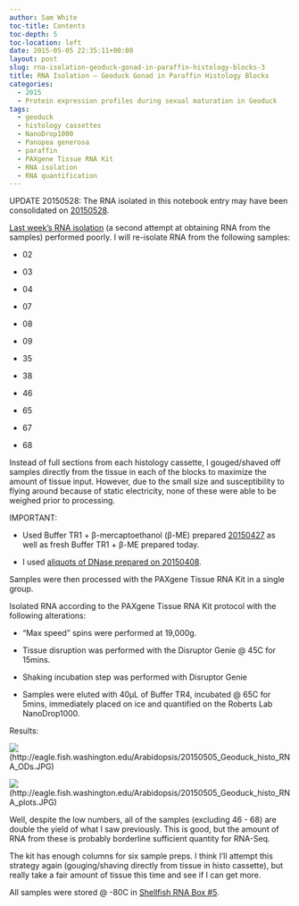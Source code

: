```yaml
---
author: Sam White
toc-title: Contents
toc-depth: 5
toc-location: left
date: 2015-05-05 22:35:11+00:00
layout: post
slug: rna-isolation-geoduck-gonad-in-paraffin-histology-blocks-3
title: RNA Isolation – Geoduck Gonad in Paraffin Histology Blocks
categories:
  - 2015
  - Protein expression profiles during sexual maturation in Geoduck
tags:
  - geoduck
  - histology cassettes
  - NanoDrop1000
  - Panopea generosa
  - paraffin
  - PAXgene Tissue RNA Kit
  - RNA isolation
  - RNA quantification
---
```


UPDATE 20150528: The RNA isolated in this notebook entry may have been consolidated on [20150528](../2015-05-28-bioanalyzer-geoduck-gonad-rna-quality-assessment/index.qmd).

[Last week’s RNA isolation](https://robertslab.github.io/sams-notebook/posts/2015/2015-04-27-rna-isolation-geoduck-gonad-in-paraffin-histology-blocks-2/) (a second attempt at obtaining RNA from the samples) performed poorly. I will re-isolate RNA from the following samples:




    
  * 02

    
  * 03

    
  * 04

    
  * 07

    
  * 08

    
  * 09

    
  * 35

    
  * 38

    
  * 46

    
  * 65

    
  * 67

    
  * 68



Instead of full sections from each histology cassette, I gouged/shaved off samples directly from the tissue in each of the blocks to maximize the amount of tissue input. However, due to the small size and susceptibility to flying around because of static electricity, none of these were able to be weighed prior to processing.

IMPORTANT:


    
  * Used Buffer TR1 + β-mercaptoethanol (β-ME) prepared [20150427](https://robertslab.github.io/sams-notebook/posts/2015/2015-04-27-rna-isolation-geoduck-gonad-in-paraffin-histology-blocks-2/) as well as fresh Buffer TR1 + β-ME prepared today.

    
  * I used [aliquots of DNase prepared on 20150408](https://robertslab.github.io/sams-notebook/posts/2015/2015-04-09-rna-isolation-geoduck-foot-in-paraffin-histology-blocks/).



Samples were then processed with the PAXgene Tissue RNA Kit in a single group.

Isolated RNA according to the PAXgene Tissue RNA Kit protocol with the following alterations:


    
  * “Max speed” spins were performed at 19,000g.

    
  * Tissue disruption was performed with the Disruptor Genie @ 45C for 15mins.

    
  * Shaking incubation step was performed with Disruptor Genie

    
  * Samples were eluted with 40μL of Buffer TR4, incubated @ 65C for 5mins, immediately placed on ice and quantified on the Roberts Lab NanoDrop1000.



Results:

![](https://eagle.fish.washington.edu/Arabidopsis/20150505_Geoduck_histo_RNA_ODs.JPG)(http://eagle.fish.washington.edu/Arabidopsis/20150505_Geoduck_histo_RNA_ODs.JPG)



![](https://eagle.fish.washington.edu/Arabidopsis/20150505_Geoduck_histo_RNA_plots.JPG)(http://eagle.fish.washington.edu/Arabidopsis/20150505_Geoduck_histo_RNA_plots.JPG)





Well, despite the low numbers, all of the samples (excluding 46 - 68) are double the yield of what I saw previously. This is good, but the amount of RNA from these is probably borderline sufficient quantity for RNA-Seq.

The kit has enough columns for six sample preps. I think I'll attempt this strategy again (gouging/shaving directly from tissue in histo cassette), but really take a fair amount of tissue this time and see if I can get more.

All samples were stored @ -80C in [Shellfish RNA Box #5](https://docs.google.com/spreadsheet/ccc?key=0AmS_90rPaQMzcHdyU1d0MDVMLWpaTWdadnJSd0M4UUE&usp=sharing).
